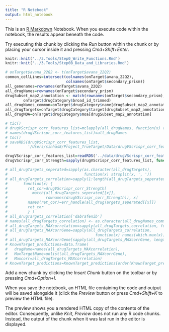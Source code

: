 ```yaml
---
title: "R Notebook"
output: html_notebook
---
```


This is an [R Markdown](http://rmarkdown.rstudio.com) Notebook. When you execute code within the notebook, the results appear beneath the code. 

Try executing this chunk by clicking the *Run* button within the chunk or by placing your cursor inside it and pressing *Cmd+Shift+Enter*. 

```r
knitr::knit('../3.Tools/Step0_Write_Functions.Rmd')
knitr::knit('../3.Tools/Step0B_Data_and_Libraries.Rmd')
```
<!-- Features of avana and drug screen -->
```r
# onTarget$avana_22Q2 <- t(onTarget$avana_22Q2)
common_cellLines=intersect(colnames(onTarget$avana_22Q2),
                           colnames(onTarget$secondary_prism))
all_genenames=rownames(onTarget$avana_22Q2)
all_drugNames=rownames(onTarget$secondary_prism)
drugSubset_map2_annotation <- match(rownames(onTarget$secondary_prism),
        onTarget$drugCategory$broad_id_trimmed)
all_drugNames_common=onTarget$drugCategory$name[drugSubset_map2_annotation]
all_drugTargets=onTarget$drugCategory$target[drugSubset_map2_annotation]
all_drugMOA=onTarget$drugCategory$moa[drugSubset_map2_annotation]
```
<!-- Run correlation btw all crispr vs all drugs -->
```r
# tic()
# drugVScrispr_corr_features_list=mclapply(all_drugNames, function(x) correlation_bet_crispr_drug(x), mc.cores = detectCores())
# names(drugVScrispr_corr_features_list)=all_drugNames
# toc()
# saveRDS(drugVScrispr_corr_features_list,
#         '/Users/sinhas8/Project_TrueTarget/Data/drugVScrispr_corr_features_list.RDS')
```
<!-- Get only the correlation strength matrix-->
```r
drugVScrispr_corr_features_list=readRDS('../data/drugVScrispr_corr_features_list.RDS')
drugVScrispr_corr_Strength=sapply(drugVScrispr_corr_features_list, function(x) x[,2])
```
<!-- Identify the known target Correlation -->
```r
# all_drugTargets_seperated=sapply(as.character(all_drugTargets),
#                                  function(x) strsplit(x, ', '))
# all_drugTargets_correlation=sapply(1:length(all_drugTargets_seperated),
#       function(x) {
#         ret_cor=drugVScrispr_corr_Strength[
#           match(all_drugTargets_seperated[[x]],
#                 rownames(drugVScrispr_corr_Strength)), x]
#         names(ret_cor)=err_handle(all_drugTargets_seperated[[x]])
#         ret_cor
#         } )
# all_drugTargets_correlation['dabrafenib']
# names(all_drugTargets_correlation) <- as.character(all_drugNames_common)
# all_drugTargets_MAXcorrelation=sapply(all_drugTargets_correlation, function(x) max(x, na.rm=T))
# all_drugTargets_MAXcorrGene=sapply(all_drugTargets_correlation,
#                                       function(x) names(which.max(x)))
# all_drugTargets_MAXcorrGene[sapply(all_drugTargets_MAXcorrGene, length)==0]=NA
# KnownTarget_predictions=data.frame(
#   drugName=names(all_drugTargets_MAXcorrelation),
#   MaxTargetName=unlist(all_drugTargets_MAXcorrGene),
#   Maxcorr=all_drugTargets_MAXcorrelation)
# KnownTarget_predictions=KnownTarget_predictions[order(KnownTarget_predictions$Maxcorr, decreasing = T),]
```

Add a new chunk by clicking the *Insert Chunk* button on the toolbar or by pressing *Cmd+Option+I*.

When you save the notebook, an HTML file containing the code and output will be saved alongside it (click the *Preview* button or press *Cmd+Shift+K* to preview the HTML file). 

The preview shows you a rendered HTML copy of the contents of the editor. Consequently, unlike *Knit*, *Preview* does not run any R code chunks. Instead, the output of the chunk when it was last run in the editor is displayed.
